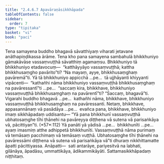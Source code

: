 ```yaml
---
title: "2.4.6.7 Apavāraṇāsikkhāpada"
tableOfContents: false
sidebar:
  order: 7
type: "tipitaka"
basket: "vi"
book: "paci"
---
```



<DynamicBreadcrumb />

<Division number="1050" book="paci" e="ch" v="2" p="412">

<Paragraph number="3152" book="paci">
Tena samayena buddho bhagavā sāvatthiyaṃ viharati jetavane anāthapiṇḍikassa ārāme. Tena kho pana samayena sambahulā bhikkhuniyo gāmakāvāse vassaṃvuṭṭhā sāvatthiṃ agamaṃsu. Bhikkhuniyo tā bhikkhuniyo etadavocuṃ—  “katthāyyāyo vassaṃvuṭṭhā; kattha bhikkhusaṃgho pavārito”ti? “Na mayaṃ, ayye, bhikkhusaṃghaṃ pavāremā”ti.
</Paragraph>

<Paragraph number="3153" book="paci">
Yā tā bhikkhuniyo appicchā …pe…  tā ujjhāyanti khiyyanti vipācenti—  “kathañhi nāma bhikkhuniyo vassaṃvuṭṭhā bhikkhusaṃghaṃ na pavāressantī”ti …pe…  “saccaṃ kira, bhikkhave, bhikkhuniyo vassaṃvuṭṭhā bhikkhusaṃghaṃ na pavārentī”ti? “Saccaṃ, bhagavā”ti. Vigarahi buddho bhagavā …pe…  kathañhi nāma, bhikkhave, bhikkhuniyo vassaṃvuṭṭhā bhikkhusaṃghaṃ na pavāressanti. Netaṃ, bhikkhave, appasannānaṃ vā pasādāya …pe…  evañca pana, bhikkhave, bhikkhuniyo imaṃ sikkhāpadaṃ uddisantu—
</Paragraph>

</Division>
<Division number="1051" book="paci" e="ch" v="2" p="413">

<Paragraph number="3154" book="paci">
<Emphasis>“Yā pana bhikkhunī vassaṃvuṭṭhā ubhatosaṃghe tīhi ṭhānehi na pavāreyya diṭṭhena vā sutena vā parisaṅkāya vā, pācittiyan”</Emphasis>ti. (*57*:<Emphasis>112</Emphasis>)
</Paragraph>

</Division>
<Division number="1052" book="paci" e="ch" v="2" p="413">

<Paragraph number="3155" book="paci">
<Emphasis>Yā panā</Emphasis>ti yā yādisā …pe…  <Emphasis>bhikkhunī</Emphasis>ti …pe…  ayaṃ imasmiṃ atthe adhippetā bhikkhunīti.
</Paragraph>

<Paragraph number="3156" book="paci">
<Emphasis>Vassaṃvuṭṭhā</Emphasis> nāma purimaṃ vā temāsaṃ pacchimaṃ vā temāsaṃ vuṭṭhā. Ubhatosaṃghe tīhi ṭhānehi na pavāressāmi diṭṭhena vā sutena vā parisaṅkāya vā”ti dhuraṃ nikkhittamatte āpatti pācittiyassa.
</Paragraph>

</Division>
<Division number="1053" book="paci" e="ch" v="2" p="413">

<Paragraph number="3157" book="paci">
Anāpatti—  sati antarāye, pariyesitvā na labhati, gilānāya, āpadāsu, ummattikāya, ādikammikāyāti.

</Paragraph>
</Division>

<Paragraph number="3158" type="center" book="paci">
Sattamasikkhāpadaṃ niṭṭhitaṃ.
</Paragraph>